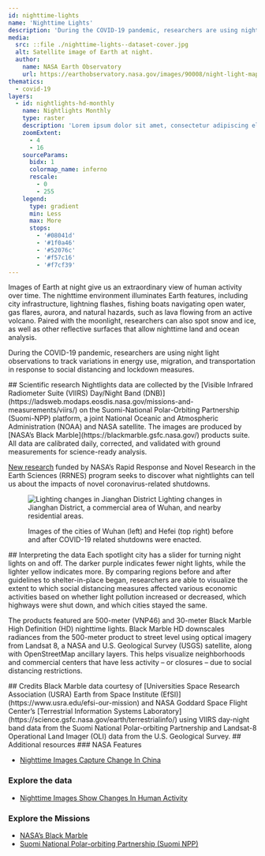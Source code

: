 ```yaml
---
id: nighttime-lights
name: 'Nighttime Lights'
description: 'During the COVID-19 pandemic, researchers are using night light observations to track variations in energy use, migration, and transportation in response to social distancing and lockdown measures.'
media:
  src: ::file ./nighttime-lights--dataset-cover.jpg
  alt: Satellite image of Earth at night.
  author:
    name: NASA Earth Observatory
    url: https://earthobservatory.nasa.gov/images/90008/night-light-maps-open-up-new-applications
thematics:
  - covid-19
layers:
  - id: nightlights-hd-monthly
    name: Nightlights Monthly
    type: raster
    description: 'Lorem ipsum dolor sit amet, consectetur adipiscing elit. Nunc sodales semper risus, suscipit varius diam facilisis non.'
    zoomExtent:
      - 4
      - 16
    sourceParams:
      bidx: 1
      colormap_name: inferno
      rescale:
        - 0
        - 255
    legend:
      type: gradient
      min: Less
      max: More
      stops:
        - '#08041d'
        - '#1f0a46'
        - '#52076c'
        - '#f57c16'
        - '#f7cf39'
---
```


<Block>
<Prose>
Images of Earth at night give us an extraordinary view of human activity over time. The nighttime environment illuminates Earth features, including city infrastructure, lightning flashes, fishing boats navigating open water, gas flares, aurora, and natural hazards, such as lava flowing from an active volcano. Paired with the moonlight, researchers can also spot snow and ice, as well as other reflective surfaces that allow nighttime land and ocean analysis.

During the COVID-19 pandemic, researchers are using night light observations to track variations in energy use, migration, and transportation in response to social distancing and lockdown measures.
</Prose>
</Block>

<Block type='full'>
<Prose>
## Scientific research
Nightlights data are collected by the [Visible Infrared Radiometer Suite (VIIRS) Day/Night Band (DNB)](https://ladsweb.modaps.eosdis.nasa.gov/missions-and-measurements/viirs/) on the Suomi-National Polar-Orbiting Partnership (Suomi-NPP) platform, a joint National Oceanic and Atmospheric Administration (NOAA) and NASA satellite. The images are produced by [NASA’s Black Marble](https://blackmarble.gsfc.nasa.gov/) products suite. All data are calibrated daily, corrected, and validated with ground measurements for science-ready analysis.

[New research](https://science.nasa.gov/earth-science/rrnes-awards) funded by NASA’s Rapid Response and Novel Research in the Earth Sciences (RRNES) program seeks to discover what nightlights can tell us about the impacts of novel coronavirus-related shutdowns.
</Prose>
<Figure>
  <Image
  src={new URL('./nighttime-lights--wuhan-bef-after.png', import.meta.url).href}
  alt='Lighting changes in Jianghan District'
  />
  <Caption 
    attrAuthor='NASA' 
    attrUrl='https://nasa.gov/'
  >
    Lighting changes in Jianghan District, a commercial area of Wuhan, and nearby residential areas.
  </Caption> 
</Figure>
</Block>

<Block type='full'>
<Figure>
  <Map
    datasetId='no2'
    layerId='no2-monthly'
    dateTime='2018-03-01'
    isComparing
  />
  <Caption 
    attrAuthor='NASA' 
    attrUrl='https://nasa.gov/'
  >
    Images of the cities of Wuhan (left) and Hefei (top right) before and after COVID-19 related shutdowns were enacted.
  </Caption> 
</Figure>
<Prose>
## Interpreting the data
Each spotlight city has a slider for turning night lights on and off. The darker purple indicates fewer night lights, while the lighter yellow indicates more. By comparing regions before and after guidelines to shelter-in-place began, researchers are able to visualize the extent to which social distancing measures affected various economic activities based on whether light pollution increased or decreased, which highways were shut down, and which cities stayed the same.

The products featured are 500-meter (VNP46) and 30-meter Black Marble High Definition (HD) nighttime lights. Black Marble HD downscales radiances from the 500-meter product to street level using optical imagery from Landsat 8, a NASA and U.S. Geological Survey (USGS) satellite, along with OpenStreetMap ancillary layers. This helps visualize neighborhoods and commercial centers that have less activity – or closures – due to social distancing restrictions.
</Prose>
</Block>

<Block>
<Prose>
## Credits
Black Marble data courtesy of [Universities Space Research Association (USRA) Earth from Space Institute (EfSI)](https://www.usra.edu/efsi-our-mission) and NASA Goddard Space Flight Center’s [Terrestrial Information Systems Laboratory](https://science.gsfc.nasa.gov/earth/terrestrialinfo/) using VIIRS day-night band data from the Suomi National Polar-orbiting Partnership and Landsat-8 Operational Land Imager (OLI) data from the U.S. Geological Survey.
</Prose>
</Block>

<Block>
<Prose>
## Additional resources
### NASA Features

* [Nighttime Images Capture Change In China](https://earthobservatory.nasa.gov/images/146481/nighttime-images-capture-change-in-china)

### Explore the data

* [Nighttime Images Show Changes In Human Activity](https://earthdata.nasa.gov/learn/articles/feature-articles/nighttime-images-wuhan)

### Explore the Missions

* [NASA’s Black Marble](https://blackmarble.gsfc.nasa.gov/)
* [Suomi National Polar-orbiting Partnership (Suomi NPP)](https://www.nasa.gov/mission_pages/NPP/main/index.html)
</Prose>
</Block>